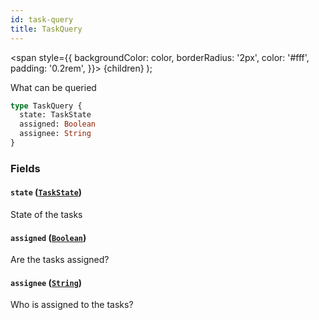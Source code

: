 ```yaml
---
id: task-query
title: TaskQuery
---
```


<span
style={{
      backgroundColor: color,
      borderRadius: '2px',
      color: '#fff',
      padding: '0.2rem',
    }}>
{children}
</span>
);

What can be queried

```graphql
type TaskQuery {
  state: TaskState
  assigned: Boolean
  assignee: String
}
```

### Fields

#### `state` ([`TaskState`](/docs/apis-clients/tasklist-api/enums/task-state))

State of the tasks

#### `assigned` ([`Boolean`](/docs/apis-clients/tasklist-api/scalars/boolean))

Are the tasks assigned?

#### `assignee` ([`String`](/docs/apis-clients/tasklist-api/scalars/string))

Who is assigned to the tasks?
